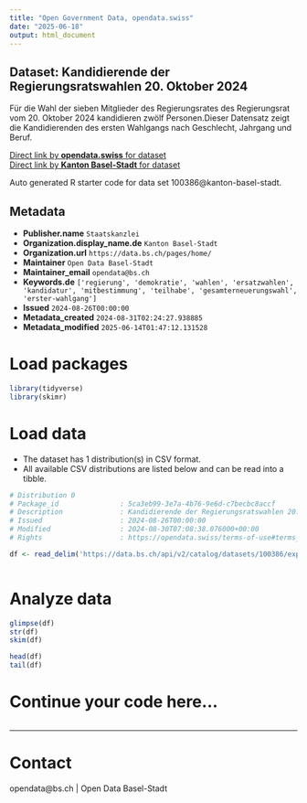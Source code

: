 ```yaml
---
title: "Open Government Data, opendata.swiss"
date: "2025-06-18"
output: html_document
---
```


## Dataset: Kandidierende der Regierungsratswahlen 20. Oktober 2024

Für die Wahl der sieben Mitglieder des Regierungsrates des Regierungsrat vom 20. Oktober 2024 kandidieren zwölf Personen.Dieser Datensatz zeigt die Kandidierenden des ersten Wahlgangs nach Geschlecht, Jahrgang und Beruf.

[Direct link by **opendata.swiss** for dataset](https://opendata.swiss/de/dataset/kandidierende-der-regierungsratswahl-20-oktober-2024)<br>
[Direct link by **Kanton Basel-Stadt** for dataset](https://data.bs.ch/explore/dataset/100386/)

Auto generated R starter code for data set 100386@kanton-basel-stadt.

## Metadata

- **Publisher.name** `Staatskanzlei`
- **Organization.display_name.de** `Kanton Basel-Stadt`
- **Organization.url** `https://data.bs.ch/pages/home/`
- **Maintainer** `Open Data Basel-Stadt`
- **Maintainer_email** `opendata@bs.ch`
- **Keywords.de** `['regierung', 'demokratie', 'wahlen', 'ersatzwahlen', 'kandidatur', 'mitbestimmung', 'teilhabe', 'gesamterneuerungswahl', 'erster-wahlgang']`
- **Issued** `2024-08-26T00:00:00`
- **Metadata_created** `2024-08-31T02:24:27.938885`
- **Metadata_modified** `2025-06-14T01:47:12.131528`


# Load packages

```r

library(tidyverse)
library(skimr)

```

# Load data

-   The dataset has 1 distribution(s) in CSV format.
-   All available CSV distributions are listed below and can be read into a tibble.

```r

# Distribution 0
# Package_id               : 5ca3eb99-3e7a-4b76-9e6d-c7becbc8accf
# Description              : Kandidierende der Regierungsratswahlen 20. Oktober 2024 (csv)
# Issued                   : 2024-08-26T00:00:00
# Modified                 : 2024-08-30T07:08:38.076000+00:00
# Rights                   : https://opendata.swiss/terms-of-use#terms_by

df <- read_delim('https://data.bs.ch/api/v2/catalog/datasets/100386/exports/csv?use_labels=true')



```

# Analyze data

```r

glimpse(df)
str(df)
skim(df)

head(df)
tail(df)

```

# Continue your code here...

```r

```

------------------------------------------------------------------------

# Contact

opendata@bs.ch | Open Data Basel-Stadt
